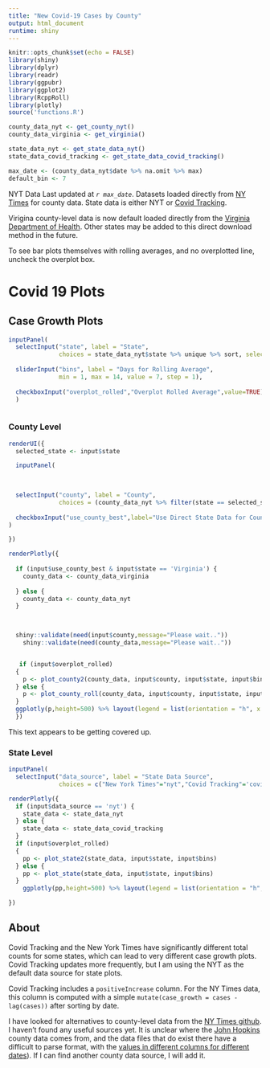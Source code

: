 ```yaml
---
title: "New Covid-19 Cases by County"
output: html_document
runtime: shiny
---
```


```r
knitr::opts_chunk$set(echo = FALSE)
library(shiny)
library(dplyr)
library(readr)
library(ggpubr)
library(ggplot2)
library(RcppRoll)
library(plotly)
source('functions.R')
```

```r

county_data_nyt <- get_county_nyt()
county_data_virginia <- get_virginia()

state_data_nyt <- get_state_data_nyt()
state_data_covid_tracking <- get_state_data_covid_tracking()

max_date <- (county_data_nyt$date %>% na.omit %>% max)
default_bin <- 7
```

NYT Data Last updated at *`r max_date`*. Datasets loaded directly from [NY Times](https://github.com/nytimes/covid-19-data) for county data. State data is either NYT or [Covid Tracking](https://covidtracking.com/api).

Virigina county-level data is now default loaded directly from the [Virginia Department of Health](http://www.vdh.virginia.gov/coronavirus/). Other states may be added to this direct download method in the future.

To see bar plots themselves with rolling averages, and no overplotted line, uncheck the overplot box.

# Covid 19 Plots {.tabset}

## Case Growth Plots {.tabset}


```r


inputPanel(
  selectInput("state", label = "State",
              choices = state_data_nyt$state %>% unique %>% sort, selected = 'Virginia'),
  
  sliderInput("bins", label = "Days for Rolling Average",
              min = 1, max = 14, value = 7, step = 1),
  
  checkboxInput("overplot_rolled","Overplot Rolled Average",value=TRUE)
  )



```

### County Level

```r

renderUI({
  selected_state <- input$state

  inputPanel(

  
  
  selectInput("county", label = "County",
              choices = (county_data_nyt %>% filter(state == selected_state))$county %>% unique %>% sort, selected = 'Henrico'),
  
  checkboxInput("use_county_best",label="Use Direct State Data for County if available", value=TRUE)
)

})

renderPlotly({
  
  if (input$use_county_best & input$state == 'Virginia') {
    county_data <- county_data_virginia
    
  } else {
    county_data <- county_data_nyt
  }
  


  shiny::validate(need(input$county,message="Please wait.."))
    shiny::validate(need(county_data,message="Please wait.."))


   if (input$overplot_rolled)
  {
    p <- plot_county2(county_data, input$county, input$state, input$bins)
  } else {
    p <- plot_county_roll(county_data, input$county, input$state, input$bins)
  }
  ggplotly(p,height=500) %>% layout(legend = list(orientation = "h", x = 0.1, y = .8))
  })

```

This text appears to be getting covered up.

### State Level
``` r

inputPanel(
  selectInput("data_source", label = "State Data Source",
              choices = c("New York Times"="nyt","Covid Tracking"='covid_tracking'), selected = 'nyt'))

renderPlotly({
  if (input$data_source == 'nyt') {
    state_data <- state_data_nyt
  } else {
    state_data <- state_data_covid_tracking
  }
  if (input$overplot_rolled)
  {
    pp <- plot_state2(state_data, input$state, input$bins)
  } else {
    pp <- plot_state(state_data, input$state, input$bins)
  }
    ggplotly(pp,height=500) %>% layout(legend = list(orientation = "h", x = 0.1, y = .8))

})

```

## About

Covid Tracking and the New York Times have significantly different total counts for some states, which can lead to very different case growth plots. Covid Tracking updates more frequently, but I am using the NYT as the default data source for state plots.

Covid Tracking includes a `positiveIncrease` column. For the NY Times data, this column is computed with a simple `mutate(case_growth = cases - lag(cases))` after sorting by date.

I have looked for alternatives to county-level data from the [NY Times github](https://github.com/nytimes/covid-19-data). I haven't found any useful sources yet. It is unclear where the [John Hopkins](https://github.com/CSSEGISandData/COVID-19) county data comes from, and the data files that do exist there have a difficult to parse format, with the [values in different columns for different dates](https://github.com/CSSEGISandData/COVID-19/blob/master/csse_covid_19_data/csse_covid_19_time_series/time_series_covid19_confirmed_US.csv)). If I can find another county data source, I will add it.

